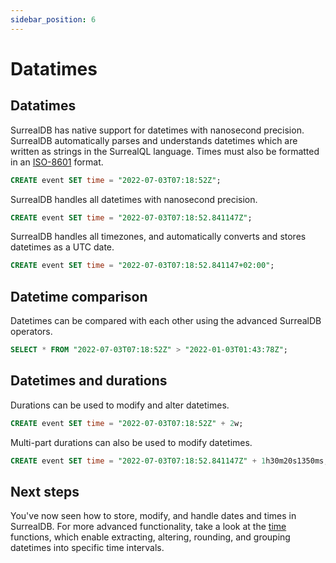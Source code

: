 ```yaml
---
sidebar_position: 6
---
```


# Datatimes 

## Datatimes

SurrealDB has native support for datetimes with nanosecond precision. SurrealDB automatically parses and understands datetimes which are written as strings in the SurrealQL language. Times must also be formatted in an [ISO-8601](https://en.wikipedia.org/wiki/ISO_8601) format.

```sql
CREATE event SET time = "2022-07-03T07:18:52Z";
```
SurrealDB handles all datetimes with nanosecond precision.

```sql
CREATE event SET time = "2022-07-03T07:18:52.841147Z";
```

SurrealDB handles all timezones, and automatically converts and stores datetimes as a UTC date.

```sql
CREATE event SET time = "2022-07-03T07:18:52.841147+02:00";
```

## Datetime comparison
Datetimes can be compared with each other using the advanced SurrealDB operators.

```sql
SELECT * FROM "2022-07-03T07:18:52Z" > "2022-01-03T01:43:78Z";
```

## Datetimes and durations

Durations can be used to modify and alter datetimes.

```sql
CREATE event SET time = "2022-07-03T07:18:52Z" + 2w;
```

Multi-part durations can also be used to modify datetimes.

```sql
CREATE event SET time = "2022-07-03T07:18:52.841147Z" + 1h30m20s1350ms;
```

## Next steps
You've now seen how to store, modify, and handle dates and times in SurrealDB. For more advanced functionality, take a look at the [time](/docs/surrealql/functions/time) functions, which enable extracting, altering, rounding, and grouping datetimes into specific time intervals.